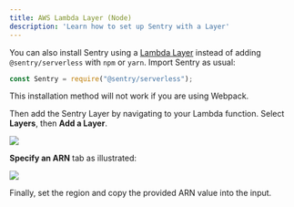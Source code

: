 ```yaml
---
title: AWS Lambda Layer (Node)
description: 'Learn how to set up Sentry with a Layer'
---
```


You can also install Sentry using a [Lambda Layer](https://docs.aws.amazon.com/lambda/latest/dg/configuration-layers.html) instead of adding `@sentry/serverless` with `npm` or `yarn`. Import Sentry as usual:

```javascript
const Sentry = require("@sentry/serverless");
```

<Note>

This installation method will not work if you are using Webpack.

</Note>

Then add the Sentry Layer by navigating to your Lambda function. Select **Layers**, then **Add a Layer**.

   ![](lambda_view.png)

**Specify an ARN** tab as illustrated:

   ![](add_layer.png)

Finally, set the region and copy the provided ARN value into the input.

<LambdaLayerDetail canonical="aws-layer:node" />

